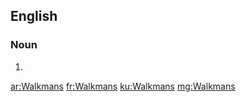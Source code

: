 ==English==

===Noun===
{{head|en|plural}}

# {{plural of|Walkman|lang=en}}

[[ar:Walkmans]]
[[fr:Walkmans]]
[[ku:Walkmans]]
[[mg:Walkmans]]